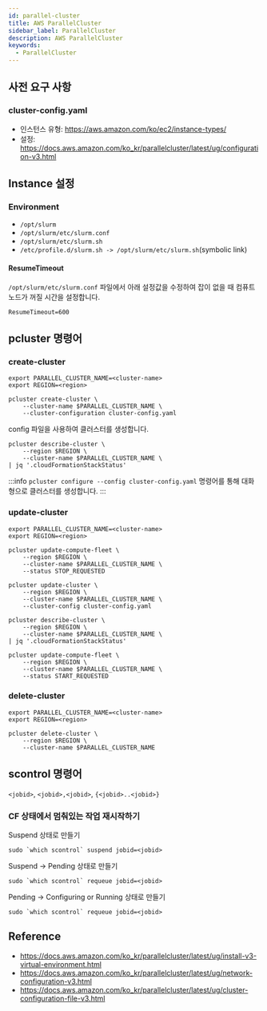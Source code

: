 ```yaml
---
id: parallel-cluster
title: AWS ParallelCluster
sidebar_label: ParallelCluster
description: AWS ParallelCluster
keywords:
  - ParallelCluster
---
```


## 사전 요구 사항

### cluster-config.yaml

- 인스턴스 유형: https://aws.amazon.com/ko/ec2/instance-types/
- 설정: https://docs.aws.amazon.com/ko_kr/parallelcluster/latest/ug/configuration-v3.html

## Instance 설정

### Environment

- `/opt/slurm`
- `/opt/slurm/etc/slurm.conf`
- `/opt/slurm/etc/slurm.sh`
- `/etc/profile.d/slurm.sh -> /opt/slurm/etc/slurm.sh`(symbolic link)

#### ResumeTimeout

`/opt/slurm/etc/slurm.conf` 파일에서 아래 설정값을 수정하여 잡이 없을 때 컴퓨트 노드가 꺼질 시간을 설정합니다.

```shell
ResumeTimeout=600
```

## pcluster 명령어

### create-cluster

```shell
export PARALLEL_CLUSTER_NAME=<cluster-name>
export REGION=<region>
```

```shell
pcluster create-cluster \
    --cluster-name $PARALLEL_CLUSTER_NAME \
    --cluster-configuration cluster-config.yaml
```

config 파일을 사용하여 클러스터를 생성합니다.

```shell
pcluster describe-cluster \
    --region $REGION \
    --cluster-name $PARALLEL_CLUSTER_NAME \
| jq '.cloudFormationStackStatus'
```

:::info
`pcluster configure --config cluster-config.yaml` 명령어를 통해 대화형으로 클러스터를 생성합니다.
:::

### update-cluster

```shell
export PARALLEL_CLUSTER_NAME=<cluster-name>
export REGION=<region>
```

```shell
pcluster update-compute-fleet \
    --region $REGION \
    --cluster-name $PARALLEL_CLUSTER_NAME \
    --status STOP_REQUESTED
```

```shell
pcluster update-cluster \
    --region $REGION \
    --cluster-name $PARALLEL_CLUSTER_NAME \
    --cluster-config cluster-config.yaml
```

```shell
pcluster describe-cluster \
    --region $REGION \
    --cluster-name $PARALLEL_CLUSTER_NAME \
| jq '.cloudFormationStackStatus'
```

```shell
pcluster update-compute-fleet \
    --region $REGION \
    --cluster-name $PARALLEL_CLUSTER_NAME \
    --status START_REQUESTED
```

### delete-cluster

```shell
export PARALLEL_CLUSTER_NAME=<cluster-name>
export REGION=<region>
```

```shell
pcluster delete-cluster \
    --region $REGION \
    --cluster-name $PARALLEL_CLUSTER_NAME
```

## scontrol 명령어

`<jobid>`, `<jobid>,<jobid>`, `{<jobid>..<jobid>}`

### CF 상태에서 멈춰있는 작업 재시작하기

Suspend 상태로 만들기

```shell
sudo `which scontrol` suspend jobid=<jobid>
```

Suspend -> Pending 상태로 만들기

```shell
sudo `which scontrol` requeue jobid=<jobid>
```

Pending -> Configuring or Running 상태로 만들기

```shell
sudo `which scontrol` requeue jobid=<jobid>
```

## Reference

- https://docs.aws.amazon.com/ko_kr/parallelcluster/latest/ug/install-v3-virtual-environment.html
- https://docs.aws.amazon.com/ko_kr/parallelcluster/latest/ug/network-configuration-v3.html
- https://docs.aws.amazon.com/ko_kr/parallelcluster/latest/ug/cluster-configuration-file-v3.html
